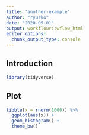 ```yaml
---
title: "another-example"
author: "ryurko"
date: "2020-05-01"
output: workflowr::wflow_html
editor_options:
  chunk_output_type: console
---
```


## Introduction

```r
library(tidyverse)
```


## Plot

```r
tibble(x = rnorm(1000)) %>%
  ggplot(aes(x)) +
  geom_histogram() +
  theme_bw()
```


